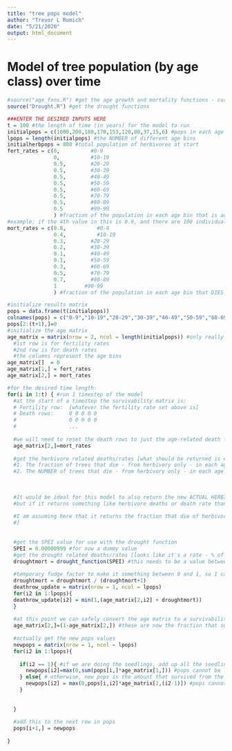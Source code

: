 ---
title: "tree pops model"
author: "Trevor L Romich"
date: "5/21/2020"
output: html_document
---

# Model of tree population (by age class) over time

```{r setup, include=FALSE}
#source("age_fxns.R") #get the age growth and mortality functions - currently not actually needed!
source("Drought.R") #get the drought functions
```

```{r model inputs}
###ENTER THE DESIRED INPUTS HERE
t = 100 #the length of time (in years) for the model to run
initialpops = c(1000,200,188,170,153,120,80,37,15,6) #pops in each age bin (age bins are 0-9,10-19,20-29, etc, with last being 90-99)
lpops = length(initialpops) #the NUMBER of different age bins
initialherbpops = 800 #total population of herbivores at start
fert_rates = c(0,          #0-9
               0,          #10-19
               0.5,        #20-29
               0.5,        #30-39
               0.5,        #40-49
               0.5,        #50-59
               0.5,        #60-69
               0.5,        #70-79
               0.5,        #80-89
               0.5         #90-99
               ) #fraction of the population in each age bin that is added to the first age bin as new seedlings
#example: if the 4th value in this is 0.9, and there are 100 individuals between age 30 and 39 (the 4th age bin), then the 4th age bin will contribute 0.9*100 = 90 new seedlings
mort_rates = c(0.8,          #0-9
               0.4,          #10-19
               0.3,        #20-29
               0.2,        #30-39
               0.1,        #40-49
               0.1,        #50-59
               0.3,        #60-69
               0.5,        #70-79
               0.7,        #80-89
               1         #90-99
               ) #fraction of the population in each age bin that DIES (not survivability)
```

```{r model setup}
#initialize results matrix
pops = data.frame(t(initialpops))
colnames(pops) = c("0-9","10-19","20-29","30-39","40-49","50-59","60-69","70-79","80-89","90-99")
pops[2:(t+1),]=0
#initialize the age matrix
age_matrix = matrix(nrow = 2, ncol = length(initialpops)) #only really need 2 rows:
  #1st row is for fertility rates
  #2nd row is for death rates
  #the columns represent the age bins
age_matrix[]  = 0
age_matrix[1,] = fert_rates
age_matrix[2,] = mort_rates
```

``` {r model loop}
#for the desired time length:
for(i in 1:t) { #run 1 timestep of the model
  #at the start of a timestep the survivability matrix is:
  # Fertility row:  [whatever the fertility rate set above is]
  # Death rows:     0 0 0 0 0
  #                 0 0 0 0 0
  #                 ...
  
  #we will need to reset the death rows to just the age-related death fractions
  age_matrix[2,]=mort_rates
  
  #get the herbivore related deaths/rates [what should be returned is either:
  #1. The fraction of trees that die - from herbivory only - in each age class for a single timestep, OR
  #2. The NUMBER of trees that die - from herbivory only - in each age class for a SINGLE timestep
  
  
  
  #It would be ideal for this model to also return the new ACTUAL HERBIVORE POPULATION at the end of a single timestep,
  #but if it returns something like herbivore deaths or death rate than that can be handled here too
  
  #I am assuming here that it returns the fraction that die of herbivory during the timestep as well as the growth and death numbers (not rates) for the herbivore population
  #]
  
  
  #get the SPEI value for use with the drought function
  SPEI = 0.00000999 #for now a dummy value
  #get the drought related deaths/rates [looks like it's a rate - % of standing dead trees, which I take to mean % of trees that DIE of drought at the timestep]
  droughtmort = drought_function(SPEI) #this needs to be a value between 0 and 1 but it is not
  
  #temporary fudge factor to make it something between 0 and 1, so I can test
  droughtmort = droughtmort / (droughtmort+1)
  deathrow_update = matrix(nrow = 1, ncol = lpops)
  for(i2 in 1:lpops){
  deathrow_update[i2] = min(1,(age_matrix[2,i2] + droughtmort))
  }
  
  #at this point we can safely convert the age matrix to a survivability matrix
  age_matrix[2,]=(1-age_matrix[2,]) #these are now the fraction that survive, from all causes
  
  #actually get the new pops values
  newpops = matrix(nrow = 1, ncol = lpops)
  for(i2 in 1:lpops){
    
    if(i2 == 1){ #if we are doing the seedlings, add up all the seedling production from each age range
      newpops[i2]=max(0,sum(pops[i,]*age_matrix[1,])) #pops cannot be less than zero
    } else{ # otherwise, new pops is the amount that survived from the next lowest age range
      newpops[i2] = max(0,pops[i,i2]*age_matrix[2,(i2-1)]) #pops cannot be less than 0
    }
    
    
  }
  
  #add this to the next row in pops
  pops[i+1,] = newpops
  
}
```